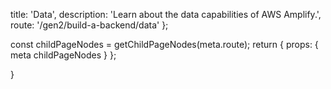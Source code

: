 
  title: 'Data',
  description: 'Learn about the data capabilities of AWS Amplify.',
  route: '/gen2/build-a-backend/data'
};

  const childPageNodes = getChildPageNodes(meta.route);
  return {
    props: {
      meta
      childPageNodes
    }
  };

}

<Overview childPageNodes={props.childPageNodes} />
